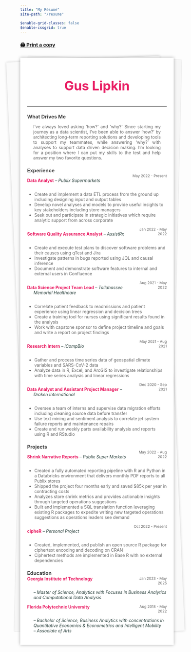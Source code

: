 ```yaml
---
title: "My Résumé"
site-path: "/resume"

$enable-grid-classes: false
$enable-cssgrid: true
---
```


<style>
	#center { width: 70%; }
	.noBorder { border:none !important; }
	.container { display: flex; }
	.column { flex: 1; }

	.flex-container {
    display: flex;
    flex-wrap: wrap;
  }

  .flex-item {
    flex: 25%;
  }

	.grid-container {
		display: grid;
		grid-template-columns: 1fr 2fr 1fr;
	}
	.item-1 {
		grid-column:  1; 
		grid-row:  1;
		}
	.item-2 {
		grid-column: 2;
		grid-row: 1;
	}
	.item-3 {
		grid-column: 3;
		grid-row: 1;
		text-align: right;
	}

	.grid-job {
		display: grid;
		grid-template-columns: 3fr 1fr;
	}
	.job {
		grid-column: 1;
		grid-row:  1;
		color: #e91d63;
		text-indent: -1.5em; 
		padding-left: 1.5em;
	}
	.time {
		grid-column: 2;
		grid-row: 1;
		text-align: right;
		color:  #666666;
		font-size: 12px;
	}

	@media (max-width: 700px) {
		.flex-item {
    		flex: 33.33%;
  		}

		.grid-container {
			display: grid;
			justify-items: center;
		}
		.item-1 {
			grid-column:  2; 
			grid-row:  2;
		}
		.item-2 {
			grid-column: 2;
			grid-row: 1;
		}
		.item-3 {
			grid-column: 2;
			grid-row: 3;
			text-align: center;
		}

		.grid-job {
			display: grid;
			grid-template-columns: 1fr;
		}
		.job {
			grid-column: 1;
			grid-row:  1;
			color: #e91d63;
			text-indent: -1.5em; 
			padding-left: 1.5em;
		}
		.time {
			grid-column: 1;
			grid-row: 2;
			text-align: left;
			color:  #666666;
			font-size: 12px;
		}
	}

	/* style from: https://codepen.io/mlms13/pen/LKFoy */
	.letter {
  	background: #fff;
  	box-shadow: 0 0 10px rgba(0,0,0,0.3);
  	margin: 26px auto 0;
  	max-width: auto;
  	min-height: 300px;
  	padding: 24px;
  	padding-left: 4.5%;
  	padding-right: 4.5%;
  	position: relative;
	}
	.letter:before, .letter:after {
  	content: "";
  	height: 98%;
  	position: absolute;
  	width: 100%;
  	z-index: -1;
	}
	.letter:before {
  	background: #fafafa;
  	box-shadow: 0 0 8px rgba(0,0,0,0.2);
  	left: -5px;
  	top: 4px;
  	--width:  10vw;
  	transform: rotate(-2.5deg);
	}
	.letter:after {
  	background: #f6f6f6;
  	box-shadow: 0 0 3px rgba(0,0,0,0.2);
  	right: -3px;
  	top: 1px;
  	transform: rotate(1.4deg);
	}
	/* end attribution */
</style>

### [🖨 Print a copy](assets/Gus_Lipkin_Resume_for_GitHub.pdf) {.unnumbered .unlisted}

<div class="letter resumeClass" id="resume">

<div style="color:#e91d63; font-size: 42px; text-align: center;">
<b>Gus Lipkin</b>
</div>
----
<h3 style="margin-bottom: 0px; color:#404040;">What Drives Me</h3>
<div>
<p style="font-size: 14px; color:#666666; padding-left: 20px; padding-right: 20px; text-align: justify; text-justify: auto;">I’ve always loved asking ‘how?’ and ‘why?’ Since starting my journey as a data scientist, I’ve been able to answer ‘how?’ by architecting long-term reporting solutions and developing tools to support my teammates, while answering ‘why?’ with analyses to support data driven decision making. I’m looking for a position where I can put my skills to the test and help answer my two favorite questions.</p>
</div>

<h3 style="margin-bottom: 0px; color:#404040;">Experience</h3>
<div class="grid-job">
<div class="job">
<span><b>Data Analyst</b></span>
<span style="color:#2e4440"><em> – Publix Supermarkets</em></span>
</div>
<div class="time">May 2022 - Present</div>
</div>
<ul style="font-size: 14px; color:#666666;">
	<li>Create and implement a  data ETL process from the ground up including designing input and output tables</li>
	<li>Develop novel analyses and models to provide useful insights to key stakeholders including store managers</li>
	<li>Seek out and participate in strategic initiatives which require analytic support from across corporate</li>
</ul>

<div class="grid-job">
<div class="job">
<span><b>Software Quality Assurance Analyst</b></span>
<span style="color:#2e4440"><em> – AssistRx</em></span>
</div>
<div class="time">Jan 2022 - May 2022</div>
</div>
<ul style="font-size: 14px; color:#666666;">
	<li>Create and execute test plans to discover software problems and their causes using qTest and Jira</li>
	<li>Investigate patterns in bugs reported using JQL and causal inference</li>
	<li>Document and demonstrate software features to internal and external users in Confluence</li>
</ul>

<div class="grid-job">
<div class="job">
<span><b>Data Science Project Team Lead</b></span>
<span style="color:#2e4440"><em> – Tallahassee Memorial Healthcare</em></span>
</div>
<div class="time">Aug 2021 - May 2022</div>
</div>
<ul style="font-size: 14px; color:#666666;">
	<li>Correlate patient feedback to readmissions and patient experience using linear regression and decision trees</li>
	<li>Create a training tool for nurses using significant results found in the analysis</li>
	<li>Work with capstone sponsor to define project timeline and goals and write a report on project findings</li>
</ul>

<div class="grid-job">
<div class="job">
<span><b>Research Intern</b></span>
<span style="color:#2e4440"><em> – iCompBio</em></span>
</div>
<div class="time">May 2021 - Aug 2021</div>
</div>
<ul style="font-size: 14px; color:#666666;">
	<li>Gather and process time series data of geospatial climate variables and SARS-CoV-2 data</li>
	<li>Analyze data in R, Excel, and ArcGIS to investigate relationships with time series analysis and linear regressions</li>
</ul>

<div class="grid-job">
<div class="job">
<span><b>Data Analyst and Assistant Project Manager</b></span>
<span style="color:#2e4440"><em> – Draken International</em></span>
</div>
<div class="time">Dec 2020 - Sep 2021</div>
</div>
<ul style="font-size: 14px; color:#666666;">
	<li>Oversee a team of interns and supervise data migration efforts including cleaning source data before transfer</li>
	<li>Use text mining and sentiment analysis to correlate jet system failure reports and maintenance repairs</li>
	<li>Create and run weekly parts availability analysis and reports using R and RStudio</li>
</ul>

<h3 style="margin-bottom: 0px; color:#404040;">Projects</h3>
<div class="grid-job">
<div class="job">
<span><b>Shrink Narrative Reports</b></span>
<span style="color:#2e4440"><em> – Publix Super Markets</em></span>
</div>
<div class="time">May 2022 - Aug 2022</div>
</div>
<ul style="font-size: 14px; color:#666666;">
	<li>Created a fully automated reporting pipeline with R and Python in a Databricks environment that delivers monthly PDF reports to all Publix stores</li>
	<li>Shipped the project four months early and saved $85k per year in contracting costs</li>
	<li>Analyzes store shrink metrics and provides actionable insights through targeted operations suggestions</li>
	<li>Built and implemented a SQL translation function leveraging existing R packages to expedite writing new targeted operations suggestions as operations leaders see demand</li>
</ul>
<div class="grid-job">
<div class="job">
<span><b>cipheR</b></span>
<span style="color:#2e4440"><em> – Personal Project</em></span>
</div>
<div class="time">Oct 2022 - Present</div>
</div>
<ul style="font-size: 14px; color:#666666;">
	<li>Created, implemented, and publish an open source R package for ciphertext encoding and decoding on CRAN</li>
	<li>Ciphertext methods are implemented in Base R with no external dependencies</li>
</ul>

<h3 style="margin-bottom: 0px; color:#404040;">Education</h3>

<div class="grid-job">
<div class="job"><b>Georgia Institute of Technology</b></div>
<div class="time">Jan 2023 - May 2025</div>
</div>
<div style="text-indent: -1.5em; padding-left: 1.5em;">
<span style="color:#2e4440; padding-left: 1.5em;"><em>– Master of Science, Analytics with Focuses in Business Analytics and Computational Data Analysis</em></span>
</div>

<div class="grid-job">
<div class="job"><b>Florida Polytechnic University</b></div>
<div class="time">Aug 2018 - May 2022</div>
</div>
<div style="text-indent: -1.5em; padding-left: 1.5em;">
<span style="color:#2e4440; padding-left: 1.5em;"><em>– Bachelor of Science, Business Analytics with concentrations in Quantitative Economics & Econometrics and Intelligent Mobility</em></span>
<br>
<span style="color:#2e4440;"><em>– Associate of Arts</em></span>
</div>

</div>
